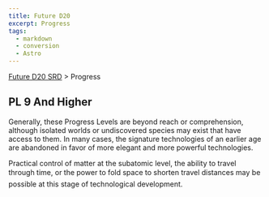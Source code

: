 ```yaml
---
title: Future D20
excerpt: Progress
tags:
  - markdown
  - conversion
  - Astro
---
```






[Future D20 SRD]( / ) > Progress




## PL 9 And Higher


Generally, these Progress Levels are beyond reach or comprehension, although isolated worlds or undiscovered species may exist that have access to them. In many cases, the signature technologies of an earlier age are abandoned in favor of more elegant and more powerful technologies.


Practical control of matter at the subatomic level, the ability to travel through time, or the power to fold space to shorten travel distances may be possible at this stage of technological development.




